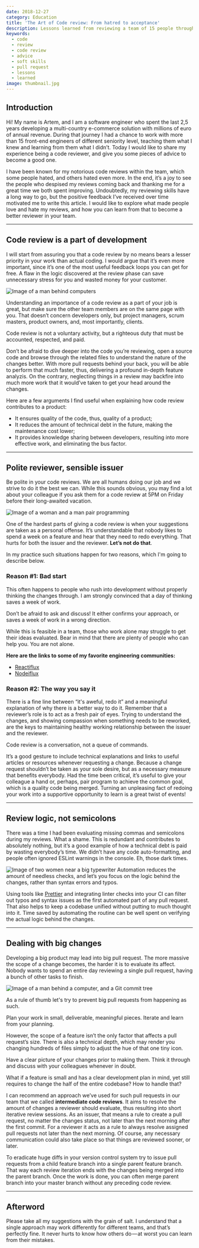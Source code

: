 ```yaml
---
date: 2018-12-27
category: Education
title: 'The Art of Code review: From hatred to acceptance'
description: Lessons learned from reviewing a team of 15 people throughout 2,5 years.
keywords:
  - code
  - review
  - code review
  - advice
  - soft skills
  - pull request
  - lessons
  - learned
image: thumbnail.jpg
---
```



## Introduction

Hi! My name is Artem, and I am a software engineer who spent the last 2,5 years developing a multi-country e-commerce solution with millions of euro of annual revenue. During that journey I had a chance to work with more than 15 front-end engineers of different seniority level, teaching them what I knew and learning from them what I didn’t. Today I would like to share my experience being a code reviewer, and give you some pieces of advice to become a good one.

I have been known for my notorious code reviews within the team, which some people hated, and others hated even more. In the end, it’s a joy to see the people who despised my reviews coming back and thanking me for a great time we both spent improving. Undoubtedly, my reviewing skills have a long way to go, but the positive feedback I’ve received over time motivated me to write this article. I would like to explore what made people love and hate my reviews, and how you can learn from that to become a better reviewer in your team.

---

## Code review is a part of development

I will start from assuring you that a code review by no means bears a lesser priority in your work than actual coding. I would argue that it’s even more important, since it’s one of the most useful feedback loops you can get for free. A flaw in the logic discovered at the review phase can save unnecessary stress for you and wasted money for your customer.


<img src={ImageSvg} alt="Image of a man behind computers" />

Understanding an importance of a code review as a part of your job is great, but make sure the other team members are on the same page with you. That doesn’t concern developers only, but project managers, scrum masters, product owners, and, most importantly, clients.

<Quote>
  Code review is not a voluntary activity, but a righteous duty that must be
  accounted, respected, and paid.
</Quote>

Don’t be afraid to dive deeper into the code you’re reviewing, open a source code and browse through the related files to understand the nature of the changes better. With more pull requests behind your back, you will be able to perform that much faster, thus, delivering a profound in-depth feature analyzis. On the contrary, neglecting things in a review may backfire into much more work that it would’ve taken to get your head around the changes.

Here are a few arguments I find useful when explaining how code review contributes to a product:

- It ensures quality of the code, thus, quality of a product;
- It reduces the amount of technical debt in the future, making the maintenance cost lower;
- It provides knowledge sharing between developers, resulting into more effective work, and eliminating the bus factor.

---

## Polite reviewer, sensible issuer

Be polite in your code reviews. We are all humans doing our job and we strive to do it the best we can. While this sounds obvious, you may find a lot about your colleague if you ask them for a code review at 5PM on Friday before their long-awaited vacation.


<img src={PairProgramming} alt="Image of a woman and a man pair programming" />

One of the hardest parts of giving a code review is when your suggestions are taken as a personal offense. It’s understandable that nobody likes to spend a week on a feature and hear that they need to redo everything. That hurts for both the issuer and the reviewer. **Let’s not do that**.

In my practice such situations happen for two reasons, which I'm going to describe below.

### Reason #1: Bad start

This often happens to people who rush into development without properly thinking the changes through. I am strongly convinced that a day of thinking saves a week of work.

<Quote>
  Don’t be afraid to ask and discuss! It either confirms your approach, or saves
  a week of work in a wrong direction.
</Quote>

While this is feasible in a team, those who work alone may struggle to get their ideas evaluated. Bear in mind that there are plenty of people who can help you. You are not alone.

**Here are the links to some of my favorite engineering communities:**

- [Reactiflux](https://discordapp.com/channels/102860784329052160)
- [Nodeiflux](https://discordapp.com/channels/425824580918181889)

### Reason #2: The way you say it

There is a fine line between “it's aweful, redo it” and a meaningful explanation of why there is a better way to do it. Remember that a reviewer’s role is to act as a fresh pair of eyes. Trying to understand the changes, and showing compassion when something needs to be reworked, are the keys to maintaining healthy working relationship between the issuer and the reviewer.

<Quote>Code review is a conversation, not a queue of commands.</Quote>

It’s a good gesture to include technical explanations and links to useful articles or resources whenever requesting a change. Because a change request shouldn’t be taken as your sole desire, but as a necessary measure that benefits everybody. Had the time been critical, it’s useful to give your colleague a hand or, perhaps, pair program to achieve the common goal, which is a quality code being merged. Turning an unpleasing fact of redoing your work into a supportive opportunity to learn is a great twist of events!

---

## Review logic, not semicolons

There was a time I had been evaluating missing commas and semicolons during my reviews. What a shame. This is redundant and contributes to absolutely nothing, but it’s a good example of how a technical debt is paid by wasting everybody’s time. We didn’t have any code auto-formatting, and people often ignored ESLint warnings in the console. Eh, those dark times.


<img src={Typewriter} alt="Image of two women near a big typewriter" />
<Quote>
  Automation reduces the amount of needless checks, and let’s you focus on the
  logic behind the changes, rather than syntax errors and typos.
</Quote>

Using tools like [Prettier](https://prettier.io/) and integrating linter checks into your CI can filter out typos and syntax issues as the first automated part of any pull request. That also helps to keep a codebase unified without putting to much thought into it. Time saved by automating the routine can be well spent on verifying the actual logic behind the changes.

---

## Dealing with big changes

Developing a big product may lead into big pull request. The more massive the scope of a change becomes, the harder it is to evaluate its affect. Nobody wants to spend an entire day reviewing a single pull request, having a bunch of other tasks to finish.


<img
  src={VersionControl}
  alt="Image of a man behind a computer, and a Git commit tree"
/>

As a rule of thumb let's try to prevent big pull requests from happening as such.

<Quote>
  Plan your work in small, deliverable, meaningful pieces. Iterate and learn
  from your planning.
</Quote>

However, the scope of a feature isn’t the only factor that affects a pull request’s size. There is also a technical depth, which may render you changing hundreds of files simply to adjust the hue of that one tiny icon.

<Quote>
  Have a clear picture of your changes prior to making them. Think it through
  and discuss with your colleagues whenever in doubt.
</Quote>

What if a feature is small and has a clear development plan in mind, yet still requires to change the half of the entire codebase? How to handle that?

I can recommend an approach we’ve used for such pull requests in our team that we called **intermediate code reviews**. It aims to resolve the amount of changes a reviewer should evaluate, thus resulting into short iterative review sessions. As an issuer, that means a rule to create a pull request, no matter the changes status, not later than the next morning after the first commit. For a reviewer it acts as a rule to always resolve assigned pull requests not later than the next morning. Of course, any necessary communication could also take place so that things are reviewed sooner, or later.

To eradicate huge diffs in your version control system try to issue pull requests from a child feature branch into a single parent feature branch. That way each review iteration ends with the changes being merged into the parent branch. Once the work is done, you can often merge parent branch into your master branch without any preceding code review.

---

## Afterword

Please take all my suggestions with the grain of salt. I understand that a single approach may work differently for different teams, and that’s perfectly fine. It never hurts to know how others do — at worst you can learn from their mistakes.
